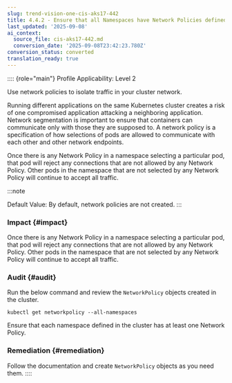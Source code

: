 ```yaml
---
slug: trend-vision-one-cis-aks17-442
title: 4.4.2 - Ensure that all Namespaces have Network Policies defined (Automated)
last_updated: '2025-09-08'
ai_context:
  source_file: cis-aks17-442.md
  conversion_date: '2025-09-08T23:42:23.780Z'
conversion_status: converted
translation_ready: true
---
```


:::: {role="main"}
Profile Applicability: Level 2

Use network policies to isolate traffic in your cluster network.

Running different applications on the same Kubernetes cluster creates a risk of one compromised application attacking a neighboring application. Network segmentation is important to ensure that containers can communicate only with those they are supposed to. A network policy is a specification of how selections of pods are allowed to communicate with each other and other network endpoints.

Once there is any Network Policy in a namespace selecting a particular pod, that pod will reject any connections that are not allowed by any Network Policy. Other pods in the namespace that are not selected by any Network Policy will continue to accept all traffic.

:::note

Default Value: By default, network policies are not created.
:::

### Impact {#impact}

Once there is any Network Policy in a namespace selecting a particular pod, that pod will reject any connections that are not allowed by any Network Policy. Other pods in the namespace that are not selected by any Network Policy will continue to accept all traffic.

### Audit {#audit}

Run the below command and review the `NetworkPolicy` objects created in the cluster.

``` codeblock
kubectl get networkpolicy --all-namespaces
```

Ensure that each namespace defined in the cluster has at least one Network Policy.

### Remediation {#remediation}

Follow the documentation and create `NetworkPolicy` objects as you need them.
::::
